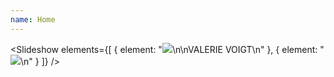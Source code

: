 ```yaml
---
name: Home
---
```


<Slideshow
  elements={[
    { element: "![](/uploads/10_DSC_4166.jpg)\n\nVALERIE VOIGT\n" },
    { element: "![](/uploads/18_IMG_1554.jpg)\n" }
  ]}
/>

<Grid variant="Work-List" />

